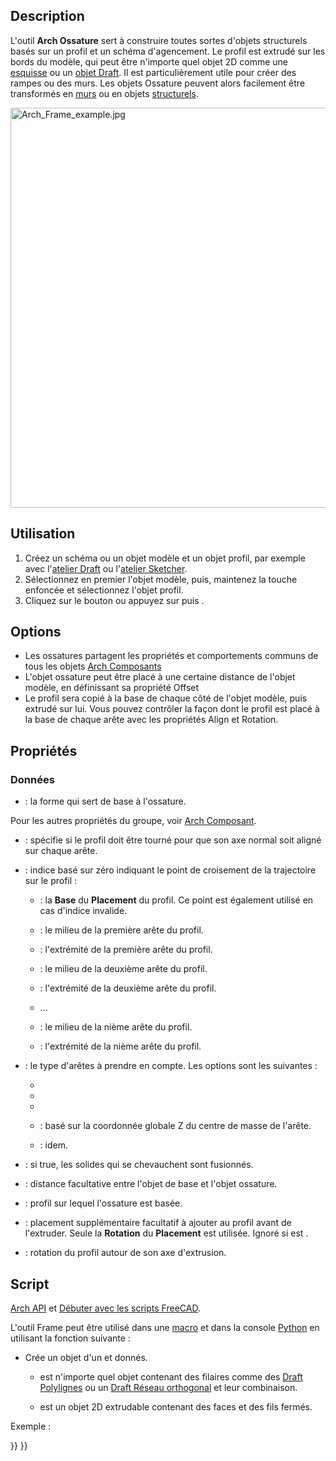 <languages/>

{{Docnav/fr
|[[Arch_Roof/fr|Toit]]
|[[Arch_Fence/fr|Clôture]]
|[[BIM_Workbench/fr|Atelier BIM]]
|IconL=Arch_Roof.svg
|IconR=Arch_Fence.svg
|IconC=Workbench_BIM.svg
}}

{{VeryImportantMessage|Cette commande fait partie de l'ensemble intégré de l'[[BIM_Workbench/fr|atelier BIM]] avec la V1.0<br>
Cette page a été mise à jour pour cette version.}}

{{GuiCommand/fr
|Name=Arch Frame
|Name/fr=Arch Ossature
|MenuLocation=3D/BIM → Ossature
|Workbenches=[[BIM_Workbench/fr|BIM]]
|Shortcut={{KEY|F}} {{KEY|R}}
|SeeAlso=
}}

==Description==

L'outil '''Arch Ossature''' sert à construire toutes sortes d'objets structurels basés sur un profil et un schéma d'agencement. Le profil est extrudé sur les bords du modèle, qui peut être n'importe quel objet 2D comme une [[Sketcher_Workbench/fr|esquisse]] ou un [[Draft_Workbench/fr|objet Draft]]. Il est particulièrement utile pour créer des rampes ou des murs. Les objets Ossature peuvent alors facilement être transformés en [[Arch_Wall/fr|murs]] ou en objets [[Arch_Structure/fr|structurels]].

[[Image:Arch Frame example.jpg|640px]]
{{Caption|Ici l'objet Frame (structure) est créé à partir d'un [[Draft_OrthoArray/fr|Draft Réseau orthogonal]] d'une [[Draft_Line/fr|Draft Ligne]] en utilisant un [[Draft_Circle/fr|Draft Cercle]] comme profil.}}

<span id="Usage"></span>
==Utilisation==

# Créez un schéma ou un objet modèle et un objet profil, par exemple avec l'[[Draft_Workbench/fr|atelier Draft]] ou l'[[Sketcher_Workbench/fr|atelier Sketcher]].
# Sélectionnez en premier l'objet modèle, puis, maintenez la touche {{KEY|Ctrl}} enfoncée et sélectionnez l'objet profil.
# Cliquez sur le bouton {{Button|[[Image:Arch Frame.svg|16px]] [[Arch_Frame/fr|Ossature]]}} ou appuyez sur {{KEY|F}} puis {{KEY|R}}.

==Options==

* Les ossatures partagent les propriétés et comportements  communs de tous les objets [[Arch_Component/fr|Arch Composants]]
* L'objet ossature peut être placé à une certaine distance de l'objet modèle, en définissant sa propriété Offset 
* Le profil sera copié à la base de chaque côté de l'objet modèle, puis extrudé sur lui. Vous pouvez contrôler la façon dont le profil est placé à la base de chaque arête avec les propriétés Align et Rotation.

<span id="Properties"></span>
==Propriétés==

<span id="Data"></span>
===Données===

{{TitleProperty|Component}}

* {{PropertyData|Base|Link}} : la forme qui sert de base à l'ossature.

Pour les autres propriétés du groupe, voir [[Arch_Component/fr#Propriétés|Arch Composant]].

{{TitleProperty|Frame}}

* {{PropertyData|Align|Bool}} : spécifie si le profil doit être tourné pour que son axe normal soit aligné sur chaque arête.
* {{PropertyData|Base Point|Integer}} : indice basé sur zéro indiquant le point de croisement de la trajectoire sur le profil :
** {{Value|0}} : la '''Base''' du '''Placement''' du profil. Ce point est également utilisé en cas d'indice invalide.
** {{Value|1}} : le milieu de la première arête du profil.
** {{Value|2}} : l'extrémité de la première arête du profil.
** {{Value|3}} : le milieu de la deuxième arête du profil.
** {{Value|4}} : l'extrémité de la deuxième arête du profil.
** ...
** {{Value|n*2-1}} : le milieu de la nième arête du profil.
** {{Value|n*2}} : l'extrémité de la nième arête du profil.
* {{PropertyData|Edges|Enumeration}} : le type d'arêtes à prendre en compte. Les options sont les suivantes :
** {{Value|All edges}}
** {{Value|Vertical edges}}
** {{Value|Horizontal edges}}
** {{Value|Bottom horizontal edges}} : basé sur la coordonnée globale Z du centre de masse de l'arête.
** {{Value|Top horizontal edges}} : idem.
* {{PropertyData|Fuse|Bool}} : si true, les solides qui se chevauchent sont fusionnés.
* {{PropertyData|Offset|VectorDistance}} : distance facultative entre l'objet de base et l'objet ossature.
* {{PropertyData|Profile|Link}} : profil sur lequel l'ossature est basée.
* {{PropertyData|Profile Placement|Placement}} : placement supplémentaire facultatif à ajouter au profil avant de l'extruder. Seule la '''Rotation''' du '''Placement''' est utilisée. Ignoré si {{PropertyData|Align}} est {{TRUE}}.
* {{PropertyData|Rotation|Angle}} : rotation du profil autour de son axe d'extrusion.

<span id="Scripting"></span>
==Script==

{{Emphasis|Voir aussi :}} [[Arch_API/fr|Arch API]] et [[FreeCAD_Scripting_Basics/fr|Débuter avec les scripts FreeCAD]].

L'outil Frame peut être utilisé dans une [[Macros/fr|macro]] et dans la console [[Python/fr|Python]] en utilisant la fonction suivante :

{{Code|code=
Frame = makeFrame(baseobj, profile)
}}

* Crée un objet {{incode|Frame}} d'un {{incode|baseobj}} et {{incode|profile}} donnés.
** {{incode|baseobj}} est n'importe quel objet contenant des filaires comme des [[Draft_Wire/fr|Draft Polylignes]] ou un [[Draft_OrthoArray/fr|Draft Réseau orthogonal]] et leur combinaison.
** {{incode|profile}} est un objet 2D extrudable contenant des faces et des fils fermés.

Exemple :

{{Code|code=
import Draft, Arch

Line = Draft.makeLine(FreeCAD.Vector(0, 0, 0), FreeCAD.Vector(0, 0, 2000))
baseobj = Draft.makeArray(Line, FreeCAD.Vector(1000, 0, 0), FreeCAD.Vector(0, 1, 0), 6, 1)

profile = Draft.makeCircle(200)
Frame = Arch.makeFrame(baseobj, profile)
FreeCAD.ActiveDocument.recompute()
}}


{{Docnav/fr
|[[Arch_Roof/fr|Toit]]
|[[Arch_Fence/fr|Clôture]]
|[[BIM_Workbench/fr|Atelier BIM]]
|IconL=Arch_Roof.svg
|IconR=Arch_Fence.svg
|IconC=Workbench_BIM.svg
}}

{{BIM_Tools_navi{{#translation:}}}}
{{Userdocnavi{{#translation:}}}}